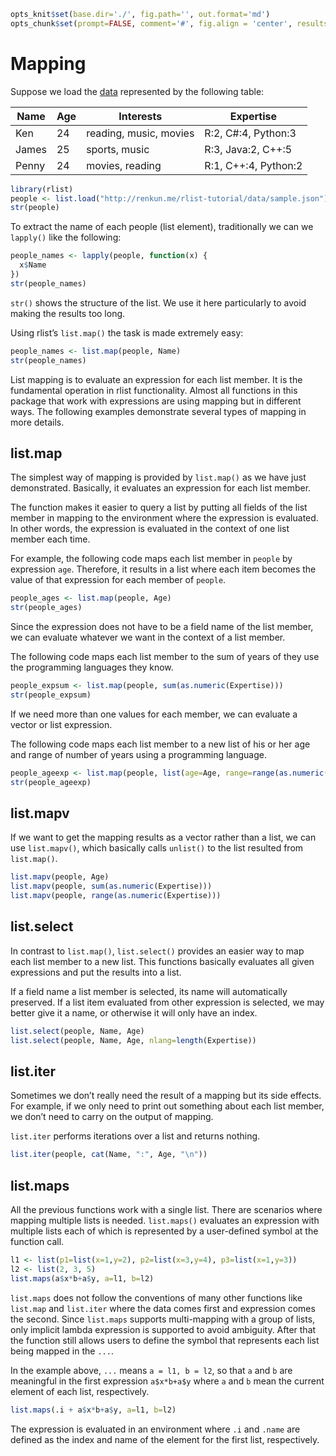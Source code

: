```r
opts_knit$set(base.dir='./', fig.path='', out.format='md')
opts_chunk$set(prompt=FALSE, comment='#', fig.align = 'center', results='markup')
```

# Mapping

Suppose we load the [data](../data/sample.json) represented by the following table:

| Name | Age | Interests | Expertise |
|------|-----|----------|----------|
| Ken | 24 | reading, music, movies | R:2, C#:4, Python:3 |
| James | 25 | sports, music | R:3, Java:2, C++:5 |
| Penny | 24 | movies, reading | R:1, C++:4, Python:2 |

```r
library(rlist)
people <- list.load("http://renkun.me/rlist-tutorial/data/sample.json")
str(people)
```

To extract the name of each people (list element), traditionally we can we `lapply()` like the following:

```r
people_names <- lapply(people, function(x) {
  x$Name
})
str(people_names)
```

`str()` shows the structure of the list. We use it here particularly to avoid making the results too long.

Using rlist's `list.map()` the task is made extremely easy:

```r
people_names <- list.map(people, Name)
str(people_names)
```

List mapping is to evaluate an expression for each list member. It is the fundamental operation in rlist functionality. Almost all functions in this package that work with expressions are using mapping but in different ways. The following examples demonstrate several types of mapping in more details.

## list.map

The simplest way of mapping is provided by `list.map()` as we have just demonstrated. Basically, it evaluates an expression for each list member. 

The function makes it easier to query a list by putting all fields of the list member in mapping to the environment where the expression is evaluated. In other words, the expression is evaluated in the context of one list member each time.

For example, the following code maps each list member in `people` by expression `age`. Therefore, it results in a list where each item becomes the value of that expression for each member of `people`.

```r
people_ages <- list.map(people, Age)
str(people_ages)
```

Since the expression does not have to be a field name of the list member, we can evaluate whatever we want in the context of a list member.

The following code maps each list member to the sum of years of they use the programming languages they know.

```r
people_expsum <- list.map(people, sum(as.numeric(Expertise)))
str(people_expsum)
```

If we need more than one values for each member, we can evaluate a vector or list expression.

The following code maps each list member to a new list of his or her age and range of number of years using a programming language.

```r
people_ageexp <- list.map(people, list(age=Age, range=range(as.numeric(Expertise))))
str(people_ageexp)
```

## list.mapv

If we want to get the mapping results as a vector rather than a list, we can use `list.mapv()`, which basically calls `unlist()` to the list resulted from `list.map()`.

```r
list.mapv(people, Age)
list.mapv(people, sum(as.numeric(Expertise)))
list.mapv(people, range(as.numeric(Expertise)))
```

## list.select

In contrast to `list.map()`, `list.select()` provides an easier way to map each list member to a new list. This functions basically evaluates all given expressions and put the results into a list.

If a field name a list member is selected, its name will automatically preserved. If a list item evaluated from other expression is selected, we may better give it a name, or otherwise it will only have an index.

```r
list.select(people, Name, Age)
list.select(people, Name, Age, nlang=length(Expertise))
```

## list.iter

Sometimes we don't really need the result of a mapping but its side effects. For example, if we only need to print out something about each list member, we don't need to carry on the output of mapping.

`list.iter` performs iterations over a list and returns nothing.

```r
list.iter(people, cat(Name, ":", Age, "\n"))
```

## list.maps

All the previous functions work with a single list. There are scenarios where mapping multiple lists is needed. `list.maps()` evaluates an expression with multiple lists each of which is represented by a user-defined symbol at the function call.

```r
l1 <- list(p1=list(x=1,y=2), p2=list(x=3,y=4), p3=list(x=1,y=3))
l2 <- list(2, 3, 5)
list.maps(a$x*b+a$y, a=l1, b=l2)
```

`list.maps` does not follow the conventions of many other functions like `list.map` and `list.iter` where the data comes first and expression comes the second. Since `list.maps` supports multi-mapping with a group of lists, only implicit lambda expression is supported to avoid ambiguity. After that the function still allows users to define the symbol that represents each list being mapped in the `...`.

In the example above, `...` means `a = l1, b = l2`, so that `a` and `b` are meaningful in the first expression `a$x*b+a$y` where `a` and `b` mean the current element of each list, respectively.

```r
list.maps(.i + a$x*b+a$y, a=l1, b=l2)
```

The expression is evaluated in an environment where `.i` and `.name` are defined as the index and name of the element for the first list, respectively.

